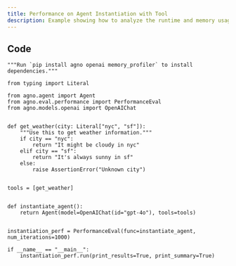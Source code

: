 ```yaml
---
title: Performance on Agent Instantiation with Tool
description: Example showing how to analyze the runtime and memory usage of an Agent that is using tools.
---
```


## Code

```
"""Run `pip install agno openai memory_profiler` to install dependencies."""

from typing import Literal

from agno.agent import Agent
from agno.eval.performance import PerformanceEval
from agno.models.openai import OpenAIChat


def get_weather(city: Literal["nyc", "sf"]):
    """Use this to get weather information."""
    if city == "nyc":
        return "It might be cloudy in nyc"
    elif city == "sf":
        return "It's always sunny in sf"
    else:
        raise AssertionError("Unknown city")


tools = [get_weather]


def instantiate_agent():
    return Agent(model=OpenAIChat(id="gpt-4o"), tools=tools)


instantiation_perf = PerformanceEval(func=instantiate_agent, num_iterations=1000)

if __name__ == "__main__":
    instantiation_perf.run(print_results=True, print_summary=True)
```